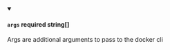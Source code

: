 
<details className="config-field" data-expandable="false" open>
<summary>

#### `args` <span class="config-field-required" data-required="false">required</span> <span class="config-field-type">string[]</span> <span class="config-field-default"></span> <span class="config-field-enum"></span>

Args are additional arguments to pass to the docker cli

</summary>



</details>
